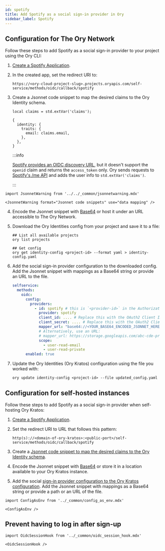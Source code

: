```yaml
---
id: spotify
title: Add Spotify as a social sign-in provider in Ory
sidebar_label: Spotify
---
```


## Configuration for The Ory Network

Follow these steps to add Spotify as a social sign-in provider to your project using the Ory CLI:

1. [Create a Spotify Application](https://developer.spotify.com/dashboard/applications).
2. In the created app, set the redirect URI to:

   ```shell
   https://<ory-cloud-project-slug>.projects.oryapis.com/self-service/methods/oidc/callback/spotify
   ```

<a name="mapping"></a>

3. Create a Jsonnet code snippet to map the desired claims to the Ory Identity schema.

   ```jsonnet
   local claims = std.extVar('claims');

   {
     identity: {
       traits: {
         email: claims.email,
       },
     },
   }
   ```

   :::info

   [Spotify provides an OIDC discovery URL](https://accounts.spotify.com/.well-known/openid-configuration), but it doesn't support
   the `openid` claim and returns the `access_token` only. Ory sends requests to
   [Spotify's /me API](https://developer.spotify.com/documentation/web-api/reference/#/operations/get-current-users-profile) and
   adds the user info to `std.extVar('claims')`.

   :::

```mdx-code-block
import JsonnetWarning from '../../_common/jsonnetwarning.mdx'

<JsonnetWarning format="Jsonnet code snippets" use="data mapping" />
```

4. Encode the Jsonnet snippet with [Base64](https://www.base64encode.org/) or host it under an URL accessible to The Ory Network.
5. Download the Ory Identities config from your project and save it to a file:

   ```shell
   ## List all available projects
   ory list projects

   ## Get config
   ory get identity-config <project-id> --format yaml > identity-config.yaml
   ```

<a name="config"></a>

6. Add the social sign-in provider configuration to the downloaded config. Add the Jsonnet snippet with mappings as a Base64
   string or provide an URL to the file.

   ```yaml
   selfservice:
     methods:
       oidc:
         config:
           providers:
             - id: spotify # this is `<provider-id>` in the Authorization callback URL. DO NOT CHANGE IT ONCE SET!
               provider: spotify
               client_id: .... # Replace this with the OAuth2 Client ID provided by Spotify
               client_secret: .... # Replace this with the OAuth2 Client Secret provided by Spotify
               mapper_url: "base64://<YOUR_BASE64_ENCODED_JSONNET_HERE>"
               # Alternatively, use an URL:
               # mapper_url: https://storage.googleapis.com/abc-cde-prd/9cac9717f007808bf17f22ce7f4295c739604b183f05ac4afb4
               scope:
                 - user-read-email
                 - user-read-private
         enabled: true
   ```

7. Update the Ory Identities (Ory Kratos) configuration using the file you worked with:

   ```shell
   ory update identity-config <project-id> --file updated_config.yaml
   ```

## Configuration for self-hosted instances

Follow these steps to add Spotify as a social sign-in provider when self-hosting Ory Kratos:

1. [Create a Spotify Application](https://developer.spotify.com/dashboard/applications).
2. Set the redirect URI to URL that follows this pattern:

   ```shell
   http(s)://<domain-of-ory-kratos>:<public-port>/self-service/methods/oidc/callback/spotify
   ```

3. Create a [Jsonnet code snippet to map the desired claims to the Ory Identity schema](#mapping).
4. Encode the Jsonnet snippet with [Base64](https://www.base64encode.org/) or store it in a location available to your Ory Kratos
   instance.
5. Add the social [sign-in provider configuration to the Ory Kratos configuration](#config). Add the Jsonnet snippet with mappings
   as a Base64 string or provide a path or an URL of the file.

```mdx-code-block
import ConfigAsEnv from '../_common/config_as_env.mdx'

<ConfigAsEnv />
```

## Prevent having to log in after sign-up

```mdx-code-block
import OidcSessionHook from '../_common/oidc_session_hook.mdx'

<OidcSessionHook />
```

